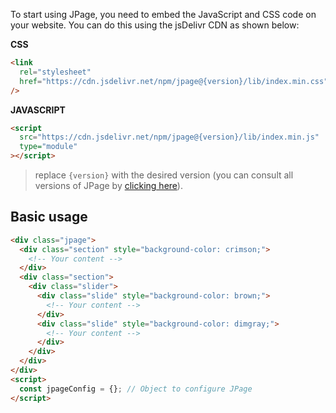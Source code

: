 To start using JPage, you need to embed the JavaScript and CSS code on your website. You can do this using the jsDelivr CDN as shown below:

**CSS**

```html
<link
  rel="stylesheet"
  href="https://cdn.jsdelivr.net/npm/jpage@{version}/lib/index.min.css"
/>
```

**JAVASCRIPT**

```html
<script
  src="https://cdn.jsdelivr.net/npm/jpage@{version}/lib/index.min.js"
  type="module"
></script>
```

> replace `{version}` with the desired version (you can consult all versions of JPage by [clicking here](https://www.npmjs.com/package/jpage?activeTab=versions)).

## Basic usage

```html
<div class="jpage">
  <div class="section" style="background-color: crimson;">
    <!-- Your content -->
  </div>
  <div class="section">
    <div class="slider">
      <div class="slide" style="background-color: brown;">
        <!-- Your content -->
      </div>
      <div class="slide" style="background-color: dimgray;">
        <!-- Your content -->
      </div>
    </div>
  </div>
</div>
<script>
  const jpageConfig = {}; // Object to configure JPage
</script>
```
